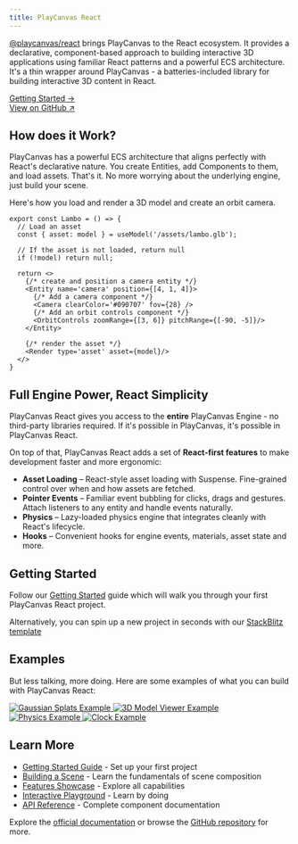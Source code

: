 ```yaml
---
title: PlayCanvas React
---
```



[@playcanvas/react](https://github.com/playcanvas/react) brings PlayCanvas to the React ecosystem. It provides a declarative, component-based approach to building interactive 3D applications using familiar React patterns and a powerful ECS architecture. It's a thin wrapper around PlayCanvas - a batteries-included library for building interactive 3D content in React.

<PlayCanvasReactExample />

<div className='flex py-1 font-bold mb-2'>
  <a href="#quick-start">
    <div className='tablet'>
      <span>Getting Started →</span>
    </div>
  </a>  
  <a href="https://github.com/playcanvas/react" className='foreground underline' target="_blank">View on GitHub ↗</a>
</div>

## How does it Work?

PlayCanvas has a powerful ECS architecture that aligns perfectly with React's declarative nature. You create Entities, add Components to them, and load assets. That's it. No more worrying about the underlying engine, just build your scene.

Here's how you load and render a 3D model and create an orbit camera.

```tsx
export const Lambo = () => {
  // Load an asset
  const { asset: model } = useModel('/assets/lambo.glb');

  // If the asset is not loaded, return null
  if (!model) return null;

  return <>    
    {/* create and position a camera entity */}
    <Entity name='camera' position={[4, 1, 4]}>
      {/* Add a camera component */}
      <Camera clearColor='#090707' fov={28} />
      {/* Add an orbit controls component */}
      <OrbitControls zoomRange={[3, 6]} pitchRange={[-90, -5]}/>
    </Entity>

    {/* render the asset */}
    <Render type='asset' asset={model}/>
  </>
}
```

## Full Engine Power, React Simplicity

PlayCanvas React gives you access to the **entire** PlayCanvas Engine - no third-party libraries required. If it's possible in PlayCanvas, it's possible in PlayCanvas React.

On top of that, PlayCanvas React adds a set of **React-first features** to make development faster and more ergonomic:

- **Asset Loading** – React-style asset loading with Suspense. Fine-grained control over when and how assets are fetched.
- **Pointer Events** – Familiar event bubbling for clicks, drags and gestures. Attach listeners to any entity and handle events naturally.
- **Physics** – Lazy-loaded physics engine that integrates cleanly with React's lifecycle.
- **Hooks** – Convenient hooks for engine events, materials, asset state and more.

## Getting Started

Follow our [Getting Started](./getting-started/) guide which will walk you through your first PlayCanvas React project.

Alternatively, you can spin up a new project in seconds with our [StackBlitz template](https://playcanvas-react.vercel.app/new)

## Examples

But less talking, more doing. Here are some examples of what you can build with PlayCanvas React:

<div style={{ display: 'grid', gridTemplateColumns: 'repeat(auto-fit, minmax(250px, 1fr))', gap: '20px', marginBottom: '40px' }}>
  <a href="https://playcanvas-react.vercel.app/examples/splats">
    <img
      src="/img/user-manual/react/splats.jpg"
      alt="Gaussian Splats Example"
      style={{ width: '100%', height: '200px', objectFit: 'cover', borderRadius: '8px', transition: 'transform 0.2s', cursor: 'pointer' }}
    />
  </a>
  <a href="https://playcanvas-react.vercel.app/examples/model-viewer">
    <img
      src="/img/user-manual/react/render.png"
      alt="3D Model Viewer Example"
      style={{ width: '100%', height: '200px', objectFit: 'cover', borderRadius: '8px', transition: 'transform 0.2s', cursor: 'pointer' }}
    />
  </a>
  <a href="https://playcanvas-react.vercel.app/examples/physics">
    <img
      src="/img/user-manual/react/physics.png"
      alt="Physics Example"
      style={{ width: '100%', height: '200px', objectFit: 'cover', borderRadius: '8px', transition: 'transform 0.2s', cursor: 'pointer' }}
    />
  </a>
  <a href="https://stackblitz.com/edit/pc-react-tick-tock?file=src%2FScene.tsx">
    <img
      src="/img/user-manual/react/clock.png"
      alt="Clock Example"
      style={{ width: '100%', height: '200px', objectFit: 'cover', borderRadius: '8px', transition: 'transform 0.2s', cursor: 'pointer' }}
    />
  </a>
</div>

## Learn More

- [Getting Started Guide](./getting-started/) - Set up your first project
- [Building a Scene](./building-a-scene) - Learn the fundamentals of scene composition
- [Features Showcase](https://playcanvas-react.vercel.app/docs#features) - Explore all capabilities
- [Interactive Playground](https://playcanvas-react.vercel.app/examples) - Learn by doing
- [API Reference](https://playcanvas-react.vercel.app/docs/api) - Complete component documentation

Explore the [official documentation](https://playcanvas-react.vercel.app/docs) or browse the [GitHub repository](https://github.com/playcanvas/react) for more.
